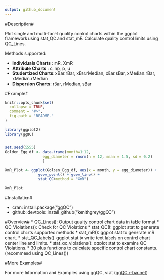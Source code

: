 ```yaml
---
output: github_document
---
```


<!-- README.md is generated from README.Rmd. Please edit that file -->

#Description#

Plot single and multi-facet quality control charts within the ggplot framework using stat_QC and stat_mR. Calculate quality control limits using QC_Lines.

Methods supported:

  * **Individuals Charts** : mR, XmR
  * **Attribute Charts** : c, np, p, u
  * **Studentized Charts**: xBar.rBar, xBar.rMedian, xBar.sBar, xMedian.rBar, xMedian.rMedian
  * **Dispersion Charts**: rBar, rMedian, sBar


#Example#

```r
knitr::opts_chunk$set(
  collapse = TRUE,
  comment = "#>",
  fig.path = "README-"
)
```

```r
library(ggplot2)
library(ggQC)


set.seed(5555)
Golden_Egg_df <- data.frame(month=1:12,
                 egg_diameter = rnorm(n = 12, mean = 1.5, sd = 0.2)
                 )

XmR_Plot <- ggplot(Golden_Egg_df, aes(x = month, y = egg_diameter)) +
               geom_point() + geom_line() + 
               stat_QC(method = "XmR")

XmR_Plot
```

#Installation#

  * cran: install.package("ggQC")
  * github: devtools::install_github("kenithgrey/ggQC")

#Overview#
 * QC_Lines(): Output quality control chart data in table format
 * QC_Violations(): Check for QC Violations
 * stat_QC(): ggplot stat to generate control charts supported methods
 * stat_mR(): ggplot stat to generate mR chart.
 * stat_QC_labels(): ggplot stat to write text labels on control chart center line and limits. 
 * stat_qc_violations(): ggplot stat to examine QC Violations. 
 * 30 plus functions to calculate specific control chart constants. (recommend using QC_Lines()) 
 
#More Examples#

For more Information and Examples using ggQC, visit 
([ggQC.r-bar.net](http://ggQC.r-bar.net/index.html))
